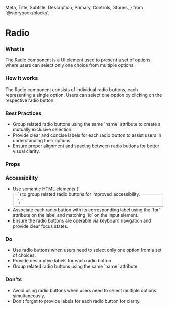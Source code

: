   Meta,
  Title,
  Subtitle,
  Description,
  Primary,
  Controls,
  Stories,
} from '@storybook/blocks';

<Meta of={NsRadioGroup} />

<h1>Radio</h1>

<h3>What is</h3>
<p>
  The Radio component is a UI element used to present a set of options where
  users can select only one choice from multiple options.
</p>

<h3>How it works</h3>
<p>
  The Radio component consists of individual radio buttons, each representing a
  single option. Users can select one option by clicking on the respective radio
  button.
</p>
<Primary />

<h3>Best Practices</h3>
<ul>
  <li>
    Group related radio buttons using the same `name` attribute to create a
    mutually exclusive selection.
  </li>
  <li>
    Provide clear and concise labels for each radio button to assist users in
    understanding their options.
  </li>
  <li>
    Ensure proper alignment and spacing between radio buttons for better visual
    clarity.
  </li>
</ul>

<h3>Props</h3>
<Controls />

<h3>Accessibility</h3>
<ul>
  <li>Use semantic HTML elements (`<fieldset>`, `<legend>`) to group related radio buttons for improved accessibility.</li>
  <li>Associate each radio button with its corresponding label using the `for` attribute on the label and matching `id` on the input element.</li>
  <li>Ensure the radio buttons are operable via keyboard navigation and provide clear focus states.</li>
</ul>

<h3>Do</h3>
<ul>
  <li>
    Use radio buttons when users need to select only one option from a set of
    choices.
  </li>
  <li>Provide descriptive labels for each radio button.</li>
  <li>Group related radio buttons using the same `name` attribute.</li>
</ul>

<h3>Don'ts</h3>
<ul>
  <li>
    Avoid using radio buttons when users need to select multiple options
    simultaneously.
  </li>
  <li>Don't forget to provide labels for each radio button for clarity.</li>
</ul>

<Stories />
